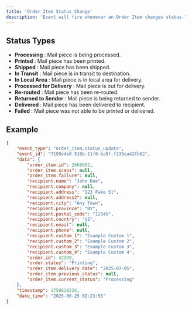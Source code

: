```yaml
---
title: 'Order Item Status Change'
description: 'Event will fire whenever an Order Item changes status.'
---
```


## Status Types

- **Processing** : Mail piece is being processed.
- **Printed** : Mail piece has been printed.
- **Shipped** : Mail piece has been shipped.
- **In Transit** : Mail piece is in transit to destination.
- **In Local Area** : Mail piece is in local area for delivery.
- **Processed for Delivery** : Mail piece is out for delivery.
- **Re-routed** : Mail piece has been re-routed.
- **Returned to Sender** : Mail piece is being returned to sender.
- **Delivered** : Mail piece has been delivered to recipient.
- **Failed** : Mail piece was not able to be printed or delivered.


## Example

```json
{
    "event_type": "order_item.status_update",
    "event_id": "7199e4e0-516b-11f0-ba5f-f135ea42fb62",
    "data": {
        "order_item.id": 2668662,
        "order_item.scans": null,
        "order_item.failure": null,
        "recipient.name": "John Doe",
        "recipient.company": null,
        "recipient.address": "123 Fake St",
        "recipient.address2": null,
        "recipient.city": "Any Town",
        "recipient.province": "NY",
        "recipient.postal_code": "12345",
        "recipient.country": "US",
        "recipient.email": null,
        "recipient.phone": null,
        "recipient.custom_1": "Example Custom 1",
        "recipient.custom_2": "Example Custom 2",
        "recipient.custom_3": "Example Custom 3",
        "recipient.custom_4": "Example Custom 4",
        "order.id": 42399,
        "order.status": "Printing",
        "order_item.delivery_date": "2025-07-05",
        "order_item.previous_status": null,
        "order_item.current_status": "Processing"
    },
    "timestamp": 1750818235,
    "date_time": "2025-06-25 02:23:55"
}
```